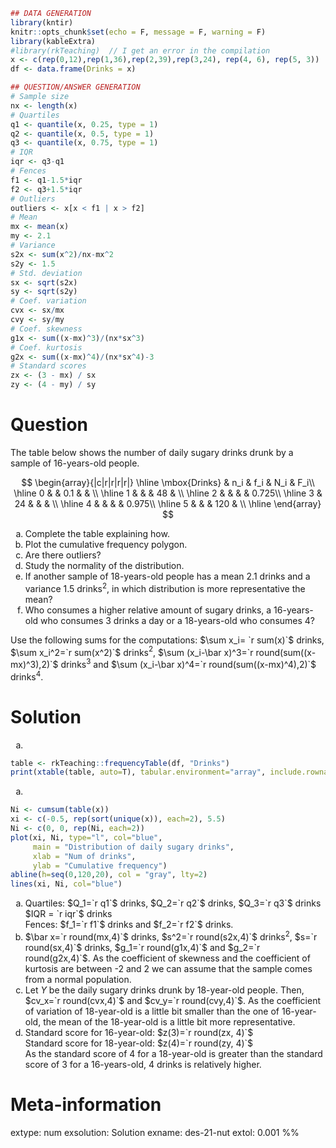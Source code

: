 
```r
## DATA GENERATION
library(kntir)
knitr::opts_chunk$set(echo = F, message = F, warning = F)
library(kableExtra)
#library(rkTeaching)  // I get an error in the compilation
x <- c(rep(0,12),rep(1,36),rep(2,39),rep(3,24), rep(4, 6), rep(5, 3))
df <- data.frame(Drinks = x)

## QUESTION/ANSWER GENERATION
# Sample size
nx <- length(x)
# Quartiles
q1 <- quantile(x, 0.25, type = 1)
q2 <- quantile(x, 0.5, type = 1)
q3 <- quantile(x, 0.75, type = 1)
# IQR
iqr <- q3-q1
# Fences
f1 <- q1-1.5*iqr
f2 <- q3+1.5*iqr
# Outliers
outliers <- x[x < f1 | x > f2]
# Mean
mx <- mean(x)
my <- 2.1
# Variance
s2x <- sum(x^2)/nx-mx^2
s2y <- 1.5
# Std. deviation
sx <- sqrt(s2x)
sy <- sqrt(s2y)
# Coef. variation
cvx <- sx/mx
cvy <- sy/my
# Coef. skewness
g1x <- sum((x-mx)^3)/(nx*sx^3)
# Coef. kurtosis
g2x <- sum((x-mx)^4)/(nx*sx^4)-3
# Standard scores
zx <- (3 - mx) / sx
zy <- (4 - my) / sy
```

Question
========
The table below shows the number of daily sugary drinks drunk by a sample of 16-years-old people.

$$
\begin{array}{|c|r|r|r|r|}
\hline
\mbox{Drinks} & n_i & f_i & N_i & F_i\\
\hline
0 &    & 0.1 &     &      \\
\hline
1 &    &     & 48  &      \\
\hline
2 &    &     &     & 0.725\\
\hline
3 & 24 &     &     &      \\
\hline
4 &    &     &     & 0.975\\
\hline
5 &    &     & 120 &      \\
\hline
\end{array}
$$

a. Complete the table explaining how.
a. Plot the cumulative frequency polygon.
a. Are there outliers?
a. Study the normality of the distribution.
a. If another sample of 18-years-old people has a mean $2.1$ drinks and a variance $1.5$ drinks$^2$, in which distribution is more representative the mean?
a. Who consumes a higher relative amount of sugary drinks, a 16-years-old who consumes 3 drinks a day or a 18-years-old who consumes 4?

Use the following sums for the computations: $\sum x_i= `r sum(x)`$ drinks, $\sum x_i^2=`r sum(x^2)`$ drinks$^2$, $\sum (x_i-\bar x)^3=`r round(sum((x-mx)^3),2)`$ drinks$^3$ and $\sum (x_i-\bar x)^4=`r round(sum((x-mx)^4),2)`$ drinks$^4$.

Solution
========
a. 
```r
table <- rkTeaching::frequencyTable(df, "Drinks")
print(xtable(table, auto=T), tabular.environment="array", include.rownames = F,  floating=F, hline.after = c(0,nrow(table)), sanitize.text.function = function(x) { x })
```
a. 
```r
Ni <- cumsum(table(x))
xi <- c(-0.5, rep(sort(unique(x)), each=2), 5.5)
Ni <- c(0, 0, rep(Ni, each=2))
plot(xi, Ni, type="l", col="blue",
     main = "Distribution of daily sugary drinks",
     xlab = "Num of drinks",
     ylab = "Cumulative frequency")
abline(h=seq(0,120,20), col = "gray", lty=2)
lines(xi, Ni, col="blue")
```
a. Quartiles: $Q_1=`r q1`$ drinks, $Q_2=`r q2`$ drinks, $Q_3=`r q3`$ drinks  
$IQR = `r iqr`$ drinks  
Fences: $f_1=`r f1`$ drinks and $f_2=`r f2`$ drinks.
a. $\bar x=`r round(mx,4)`$ drinks, $s^2=`r round(s2x,4)`$ drinks$^2$, $s=`r round(sx,4)`$ drinks, 
$g_1=`r round(g1x,4)`$ and $g_2=`r round(g2x,4)`$. As the coefficient of skewness and the coefficient of kurtosis are between -2 and 2 we can assume that the sample comes from a normal population.
a. Let $Y$ be the daily sugary drinks drunk by 18-year-old people. Then, $cv_x=`r round(cvx,4)`$ and $cv_y=`r round(cvy,4)`$. As the coefficient of variation of 18-year-old is a little bit smaller than the one of 16-year-old, the mean of the 18-year-old is a little bit more representative.
a. Standard score for 16-year-old: $z(3)=`r round(zx, 4)`$  
Standard score for 18-year-old: $z(4)=`r round(zy, 4)`$  
As the standard score of 4 for a 18-year-old is greater than the standard score of 3 for a 16-years-old, 4 drinks is relatively higher.

Meta-information 
================
extype: num
exsolution: Solution
exname: des-21-nut
extol: 0.001
%% \degree{Nutrition}
 
